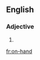 ==English==

===Adjective===
{{head|en|adjective|haed=[[on]][[-]][[hand]]}}

# {{alternative spelling of|on hand|lang=en}}

[[fr:on-hand]]
